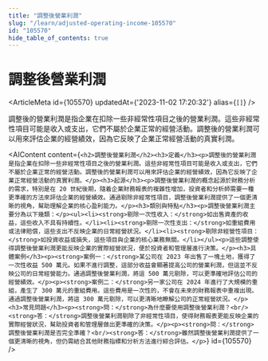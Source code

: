 ```yaml
---
title: "調整後營業利潤"
slug: "/learn/adjusted-operating-income-105570"
id: "105570"
hide_table_of_contents: true
---
```



# 調整後營業利潤

<ArticleMeta id={105570} updatedAt={'2023-11-02 17:20:32'} alias={`[]`} />
<div className='border-solid border-b border-t-0 my-4 border-[var(--ifm-color-gray-300)]' />

調整後的營業利潤是指企業在扣除一些非經常性項目之後的營業利潤。這些非經常性項目可能是收入或支出，它們不屬於企業正常的經營活動。調整後的營業利潤可以用來評估企業的經營績效，因為它反映了企業正常經營活動的真實利潤。

<AIContent content={`<h2>調整後營業利潤</h2><h3>定義</h3><p>調整後的營業利潤是指企業在扣除一些非經常性項目之後的營業利潤。這些非經常性項目可能是收入或支出，它們不屬於企業正常的經營活動。調整後的營業利潤可以用來評估企業的經營績效，因為它反映了企業正常經營活動的真實利潤。</p><h3>起源</h3><p>調整後營業利潤的概念起源於財務分析的需求，特別是在 20 世紀後期，隨着企業財務報表的複雜性增加，投資者和分析師需要一種更準確的方法來評估企業的經營績效。通過剔除非經常性項目，調整後營業利潤提供了一個更清晰的視角，幫助理解企業的核心盈利能力。</p><h3>類別與特點</h3><p>調整後營業利潤主要分為以下幾類：</p><ul><li><strong>剔除一次性收入：</strong>如出售資產的收益，這些收入不具有持續性。</li><li><strong>剔除一次性支出：</strong>如重組費用或法律賠償，這些支出不反映企業的日常經營狀況。</li><li><strong>剔除非經營性項目：</strong>如投資收益或損失，這些項目與企業的核心業務無關。</li></ul><p>這些調整使得調整後營業利潤更能反映企業的實際經營狀況，便於投資者和管理層進行決策。</p><h3>具體案例</h3><p><strong>案例一：</strong>某公司在 2023 年出售了一塊土地，獲得了一次性收益 500 萬元。如果不進行調整，這部分收益會顯著提高公司的營業利潤，但這並不反映公司的日常經營能力。通過調整後營業利潤，將這 500 萬元剔除，可以更準確地評估公司的經營績效。</p><p><strong>案例二：</strong>另一家公司在 2024 年進行了大規模的重組，產生了 300 萬元的重組費用。這些費用是一次性的，不會在未來的財務報表中重複出現。通過調整後營業利潤，將這 300 萬元剔除，可以更清晰地瞭解公司的正常經營狀況。</p><h3>常見問題</h3><p><strong>問：</strong>為什麼要使用調整後營業利潤？<br/><strong>答：</strong>調整後營業利潤剔除了非經常性項目，使得財務報表更能反映企業的實際經營狀況，幫助投資者和管理層做出更準確的決策。</p><p><strong>問：</strong>調整後營業利潤是否完全準確？<br/><strong>答：</strong>雖然調整後營業利潤提供了一個更清晰的視角，但仍需結合其他財務指標和分析方法進行綜合評估。</p>`} id={105570} />
